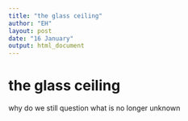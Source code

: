 ```yaml
---
title: "the glass ceiling"
author: "EH"
layout: post
date: "16 January"
output: html_document
---
```


# the glass ceiling

why do we still
question what is no longer
unknown
  